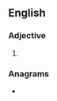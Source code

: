 ==English==

===Adjective===
{{head|en|adjective superlative form}}

# {{en-superlative of|iffy}}

===Anagrams===
* {{anagrams|en|Tiffies|fifties|stiffie}}